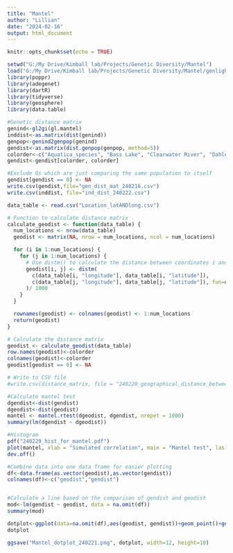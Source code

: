 ---
title: "Mantel"
author: "Lillian"
date: "2024-02-16"
output: html_document
---

```{r setup, include=FALSE}
knitr::opts_chunk$set(echo = TRUE)
```

```{r}
setwd("G:/My Drive/Kimball lab/Projects/Genetic Diversity/Mantel")
load("G:/My Drive/Kimball lab/Projects/Genetic Diversity/Mantel/genlight_mantel.Rdata")
library(poppr)
library(adegenet)
library(dartR)
library(tidyverse)
library(geosphere)
library(data.table)
```
```{r}
#Genetic distance matrix
genind<-gl2gi(gl.mantel)
inddist<-as.matrix(dist(genind))
genpop<-genind2genpop(genind)
gendist<-as.matrix(dist.genpop(genpop, method=5))
colorder<-c("Aquatica_species", "Bass Lake", "Clearwater River", "Dahler Lake", "Decker Lake","Garfield Lake", "Mud Hen Lake", "Necktie River", "Ottertail River", "Phantom Lake", "Plantagenet", "Shell Lake", "Upper Rice Lake","NCROC")
gendist<-gendist[colorder, colorder]

#Exclude 0s which are just comparing the same population to itself
gendist[gendist == 0] <- NA
write.csv(gendist,file="gen_dist_mat_240216.csv")
write.csv(inddist, file="ind_dist_240222.csv")
```

```{r}
data_table <- read.csv("Location_latANDlong.csv")

# Function to calculate distance matrix
calculate_geodist <- function(data_table) {
  num_locations <- nrow(data_table)
  geodist <- matrix(NA, nrow = num_locations, ncol = num_locations)

  for (i in 1:num_locations) {
    for (j in 1:num_locations) {
      # Use distm() to calculate the distance between coordinates i and j
      geodist[i, j] <- distm(
        c(data_table[i, "longitude"], data_table[i, "latitude"]),
        c(data_table[j, "longitude"], data_table[j, "latitude"]), fun=distHaversine
      )/ 1000
    }
  }

  rownames(geodist) <- colnames(geodist) <- 1:num_locations
  return(geodist)
}

# Calculate the distance matrix
geodist <- calculate_geodist(data_table)
row.names(geodist)<-colorder
colnames(geodist)<-colorder
geodist[geodist == 0] <- NA

# Write to CSV file
#write.csv(distance_matrix, file = "240220_geographical_distance_between_lakes.csv")
```
```{r}
#Calculate mantel test
dgendist<-dist(gendist)
dgeodist<-dist(geodist)
mantel <- mantel.rtest(dgeodist, dgendist, nrepet = 1000)
summary(lm(dgendist ~ dgeodist))
```
```{r}
#Histogram
pdf("240229_hist_for_mantel.pdf")
plot(mantel, xlab = "Simulated correlation", main = "Mantel test", las = 1)
dev.off()

```
```{r}
#Combine data into one data frame for easier plotting
df<-data.frame(as.vector(geodist),as.vector(gendist))
colnames(df)<-c("geodist","gendist")


#Calculate a line based on the comparison of gendist and geodist
mod<-lm(gendist ~ geodist, data = na.omit(df))
summary(mod)

dotplot<-ggplot(data=na.omit(df),aes(geodist, gendist))+geom_point()+geom_smooth(method="lm", show.legend = TRUE, se=FALSE)+scale_x_continuous(breaks=seq(0,300,50), name="Geographic Distance (km)")+scale_y_continuous(breaks=seq(0,0.2, 0.01), name="Genetic Distance") +geom_text(aes(x = 50, y = 0.163),size=5, label= "y = 0.1 + 0.0002x")+geom_text(aes(x = 50, y = 0.160),size=5, label= expression(italic("R")^"2" ~ " = 0.4011"))+ theme(panel.background=element_rect(fill="white"),panel.border = element_blank(), axis.line = element_line(),axis.text=element_text(size=14), axis.title.y=element_text(size=16,margin=margin(t = 0, r = 15, b = 0)),axis.title.x=element_text(size=16, margin=margin(t = 15, r = 0, b = 0)))
dotplot

ggsave("Mantel_dotplot_240221.png", dotplot, width=12, height=10)

```